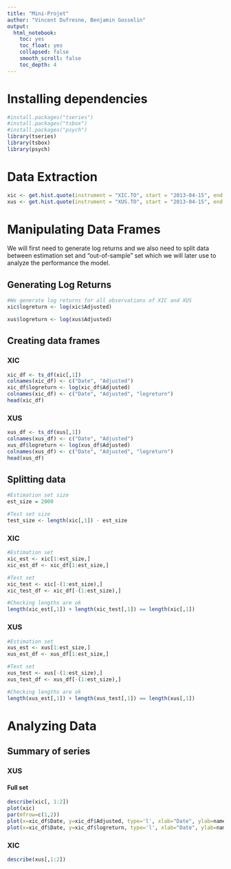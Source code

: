 ---
title: "Mini-Projet"
author: "Vincent Dufresne, Benjamin Gosselin"
output: 
  html_notebook: 
    toc: yes
    toc_float: yes
    collapsed: false
    smooth_scroll: false
    toc_depth: 4
---


# Installing dependencies
```{r}
#install.packages("tseries")
#install.packages("tsbox")
#install.packages("psych")
library(tseries)
library(tsbox)
library(psych)
```


# Data Extraction
```{r}
xic <- get.hist.quote(instrument = "XIC.TO", start = "2013-04-15", end = "2022-03-11", quote = "AdjClose")
xus <- get.hist.quote(instrument = "XUS.TO", start = "2013-04-15", end = "2022-03-11", quote = "AdjClose")
```
# Manipulating Data Frames

We will first need to generate log returns and we also need to split data between estimation set and "out-of-sample"
set which we will later use to analyze the performance the model.

## Generating Log Returns
```{r}
#We generate log returns for all observations of XIC and XUS
xic$logreturn <- log(xic$Adjusted)

xus$logreturn <- log(xus$Adjusted)
```

## Creating data frames

### XIC
```{r}
xic_df <- ts_df(xic[,1])
colnames(xic_df) <- c("Date", "Adjusted")
xic_df$logreturn <- log(xic_df$Adjusted)
colnames(xic_df) <- c("Date", "Adjusted", "logreturn")
head(xic_df)

```

### XUS
```{r}
xus_df <- ts_df(xus[,1])
colnames(xus_df) <- c("Date", "Adjusted")
xus_df$logreturn <- log(xus_df$Adjusted)
colnames(xus_df) <- c("Date", "Adjusted", "logreturn")
head(xus_df)
```



## Splitting data

```{r}
#Estimation set size
est_size = 2000

#Test set size
test_size <- length(xic[,1]) - est_size
```


### XIC
```{r}
#Estimation set
xic_est <- xic[1:est_size,]
xic_est_df <- xic_df[1:est_size,]

#Test set
xic_test <- xic[-(1:est_size),]
xic_test_df <- xic_df[-(1:est_size),]

#Checking lengths are ok
length(xic_est[,1]) + length(xic_test[,1]) == length(xic[,1])

```



### XUS
```{r}
#Estimation set
xus_est <- xus[1:est_size,]
xus_est_df <- xus_df[1:est_size,]

#Test set
xus_test <- xus[-(1:est_size),]
xus_test_df <- xus_df[-(1:est_size),]

#Checking lengths are ok
length(xus_est[,1]) + length(xus_test[,1]) == length(xus[,1])

```

# Analyzing Data

## Summary of series

### XUS

#### Full set
```{r}
describe(xic[, 1:2])
plot(xic)
par(mfrow=c(1,2))
plot(x=xic_df$Date, y=xic_df$Adjusted, type='l', xlab="Date", ylab=name, main=paste0(name, " as a function of Date"))
plot(x=xic_df$Date, y=xic_df$logreturn, type='l', xlab="Date", ylab=name, main=paste0(name, " as a function of Date"))

```


### XIC
```{r}
describe(xus[,1:2])

```




```{r}

```

